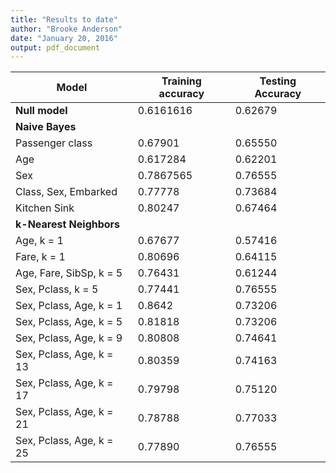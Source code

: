 ```yaml
---
title: "Results to date"
author: "Brooke Anderson"
date: "January 20, 2016"
output: pdf_document
---
```


Model     | Training accuracy | Testing Accuracy
----------|-------------------|-----------------
**Null model** | 0.6161616 | 0.62679
**Naive Bayes** |   |    
Passenger class | 0.67901 | 0.65550
Age | 0.617284 | 0.62201
Sex | 0.7867565 | 0.76555
Class, Sex, Embarked | 0.77778 | 0.73684
Kitchen Sink | 0.80247 | 0.67464
**k-Nearest Neighbors** | | 
Age, k = 1 | 0.67677 | 0.57416 
Fare, k = 1 | 0.80696 | 0.64115
Age, Fare, SibSp, k = 5 | 0.76431 | 0.61244
Sex, Pclass, k = 5 | 0.77441 | 0.76555
Sex, Pclass, Age, k = 1 | 0.8642 | 0.73206
Sex, Pclass, Age, k = 5 | 0.81818 | 0.73206
Sex, Pclass, Age, k = 9 | 0.80808 | 0.74641
Sex, Pclass, Age, k = 13 | 0.80359 | 0.74163
Sex, Pclass, Age, k = 17 | 0.79798 | 0.75120
Sex, Pclass, Age, k = 21 | 0.78788 | 0.77033
Sex, Pclass, Age, k = 25 | 0.77890| 0.76555